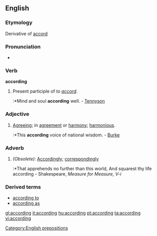 ==English==

{{rank|drew|strength|opinion|597|according|walked|office|government}}

===Etymology===
Derivative of [[accord]]

===Pronunciation===
*{{audio|en-us-according.ogg|Audio (US)}}

===Verb===
'''according'''
# Present participle of ''to [[accord]]''.
#:*Mind and soul '''according''' well. - [[Tennyson]]

===Adjective===
#[[Agreeing]]; in [[agreement]] or [[harmony]]; [[harmonious]].
#:*This '''according''' voice of national wisdom. - [[Burke]]

===Adverb===
#''(Obsolete):'' [[Accordingly]]; [[correspondingly]]
#:*That apprehends no further than this world, And squarest thy life according - Shakespeare, ''Measure for Measure, V-i''

===Derived terms===
*[[according to]]
*[[according as]]

[[Category:English prepositions]]

[[gl:according]]
[[it:according]]
[[hu:according]]
[[pt:according]]
[[ta:according]]
[[vi:according]]